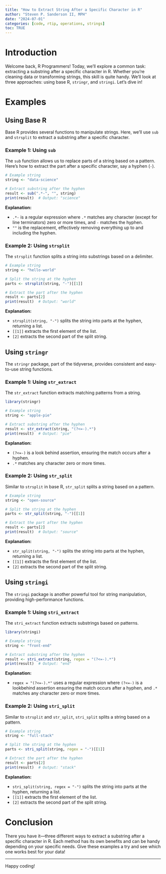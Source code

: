 ```yaml
---
title: "How to Extract String After a Specific Character in R"
author: "Steven P. Sanderson II, MPH"
date: "2024-07-01"
categories: [code, rtip, operations, strings]
toc: TRUE
---
```


# Introduction

Welcome back, R Programmers! Today, we'll explore a common task: extracting a substring after a specific character in R. Whether you’re cleaning data or transforming strings, this skill is quite handy. We'll look at three approaches: using base R, `stringr`, and `stringi`. Let’s dive in!

# Examples

## Using Base R

Base R provides several functions to manipulate strings. Here, we’ll use `sub` and `strsplit` to extract a substring after a specific character.

### Example 1: Using `sub`

The `sub` function allows us to replace parts of a string based on a pattern. Here’s how to extract the part after a specific character, say a hyphen (`-`).

```r
# Example string
string <- "data-science"

# Extract substring after the hyphen
result <- sub(".*-", "", string)
print(result)  # Output: "science"
```

**Explanation:**

- `.*-` is a regular expression where `.*` matches any character (except for line terminators) zero or more times, and `-` matches the hyphen.
- `""` is the replacement, effectively removing everything up to and including the hyphen.

### Example 2: Using `strsplit`

The `strsplit` function splits a string into substrings based on a delimiter.

```r
# Example string
string <- "hello-world"

# Split the string at the hyphen
parts <- strsplit(string, "-")[[1]]

# Extract the part after the hyphen
result <- parts[2]
print(result)  # Output: "world"
```

**Explanation:**

- `strsplit(string, "-")` splits the string into parts at the hyphen, returning a list.
- `[[1]]` extracts the first element of the list.
- `[2]` extracts the second part of the split string.

## Using `stringr`

The `stringr` package, part of the tidyverse, provides consistent and easy-to-use string functions.

### Example 1: Using `str_extract`

The `str_extract` function extracts matching patterns from a string.

```r
library(stringr)

# Example string
string <- "apple-pie"

# Extract substring after the hyphen
result <- str_extract(string, "(?<=-).*")
print(result)  # Output: "pie"
```

**Explanation:**

- `(?<=-)` is a look behind assertion, ensuring the match occurs after a hyphen.
- `.*` matches any character zero or more times.

### Example 2: Using `str_split`

Similar to `strsplit` in base R, `str_split` splits a string based on a pattern.

```r
# Example string
string <- "open-source"

# Split the string at the hyphen
parts <- str_split(string, "-")[[1]]

# Extract the part after the hyphen
result <- parts[2]
print(result)  # Output: "source"
```

**Explanation:**

- `str_split(string, "-")` splits the string into parts at the hyphen, returning a list.
- `[[1]]` extracts the first element of the list.
- `[2]` extracts the second part of the split string.

## Using `stringi`

The `stringi` package is another powerful tool for string manipulation, providing high-performance functions.

### Example 1: Using `stri_extract`

The `stri_extract` function extracts substrings based on patterns.

```r
library(stringi)

# Example string
string <- "front-end"

# Extract substring after the hyphen
result <- stri_extract(string, regex = "(?<=-).*")
print(result)  # Output: "end"
```

**Explanation:**

- `regex = "(?<=-).*"` uses a regular expression where `(?<=-)` is a lookbehind assertion ensuring the match occurs after a hyphen, and `.*` matches any character zero or more times.

### Example 2: Using `stri_split`

Similar to `strsplit` and `str_split`, `stri_split` splits a string based on a pattern.

```r

# Example string
string <- "full-stack"

# Split the string at the hyphen
parts <- stri_split(string, regex = "-")[[1]]

# Extract the part after the hyphen
result <- parts[2]
print(result)  # Output: "stack"
```

**Explanation:**

- `stri_split(string, regex = "-")` splits the string into parts at the hyphen, returning a list.
- `[[1]]` extracts the first element of the list.
- `[2]` extracts the second part of the split string.

# Conclusion

There you have it—three different ways to extract a substring after a specific character in R. Each method has its own benefits and can be handy depending on your specific needs. Give these examples a try and see which one works best for your data!

---

Happy coding!